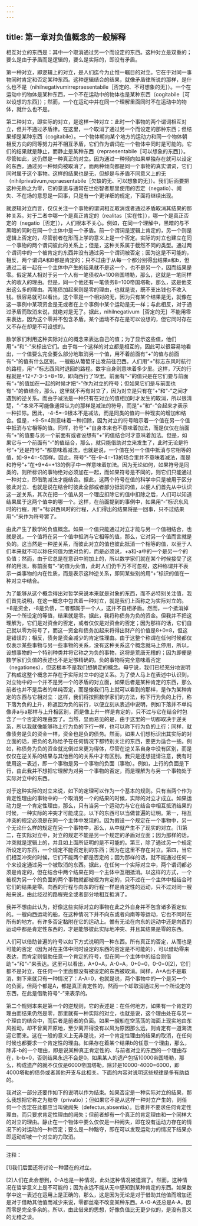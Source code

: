 ```yaml
---
---
---
```

title: 第一章对负值概念的一般解释
---




相互对立的东西是：其中一个取消通过另一个而设定的东西。这种对立是双重的；要么是由于矛盾而是逻辑的，要么是实际的，即没有矛盾。

第一种对立，即逻辑上的对立，是人们迄今为止惟一瞩目的对立。它在于对同一事物同时肯定和否定某种东西。这种逻辑结合的结果，就像矛盾律所说的那样，是什么也不是（nihilnegativumirrepraesentabile［否定的、不可想象的无］）。一个在运动中的物体是某种东西，一个不在运动中的物体也是某种东西（cogitabile［可以设想的东西］）；然而，一个在运动中并在同一个理解里面同时不在运动中的物体，就什么也不是。

第二种对立，即实际的对立，是这样一种对立：此时一个事物的两个谓词相互对立，但并不通过矛盾律。在这里，一个取消了通过另一个而设定的那种东西；但结果却是某种东西（cogitabile）。一个物体朝向某个地方的运动力和同一个物体朝相反方向的同等努力并不相互矛盾，它们作为谓词在一个物体中同时是可能的。它们的结果就是静止，而静止是某种东西（repraesentabile［可以想象的东西］）。尽管如此，这仍然是一种真正的对立。因为通过一种倾向如果单独存在就可以设定的东西，通过另一种倾向被取消了，而两种倾向都是同一个事物的真实谓词，它们同时属于这个事物。这样的结果也是无，但却是与矛盾不同意义上的无（nihilprivativum,repraesentabile［欠缺的无、可以想象的无］）。我们后面要把这种无称之为零，它的意思与通常在世俗智者那里使用的否定（negatio）、阙失、不在场的意思是一回事，只是有一个更详细的规定，下面将继续出现。

就逻辑对立而言，仅仅关注一个事物的谓词相互取消或者通过矛盾取消其结果的那种关系。对于二者中哪一个是真正肯定的（realitas［实在性］），哪一个是真正否定的（negatio［否定］），人们根本不关心。例如，在同一个理解中，黑暗的与不黑暗的同时在同一个主体中是一个矛盾。前一个谓词是逻辑上肯定的，另一个则是逻辑上否定的，尽管前者在形而上学的意义上是一个否定。实际的对立也建立在同一个事物的两个谓词彼此的关系上；但是，这种关系属于截然不同的类型。通过两个谓词中的一个被肯定的东西并没有通过另一个谓词被否定；因为这是不可能的，相反，两个谓词A和B都是肯定的；只不过由于从每一个都分别得出结果a和b，但通过二者一起在一个主体中产生的结果就不是这一个，也不是另一个，因而结果是零。假定某人相对于另一个人有一笔债权A=100帝国塔勒，那么，这就是一笔同样大的收入的理由。但是，同一个他还有一笔债务B=100帝国塔勒，那么，这是他支出这么多的理由。两笔债加起来则是零的理由，也就是说，既不支出钱也不收入钱。很容易就可以看出，这个零是一个相对的无，因为只有某个结果是无，就像在这一事例中某项资金是无或者在上个事例中某个运动是无一样；与此相反，对于通过矛盾而取消来说，就绝对是无了。据此，nihilnegativum［否定的无］不能用零来表达，因为这个零并不包含矛盾。某个运动不存在是可以设想的，但它同时存在又不存在却是不可设想的。

数学家们利用这种实际对立的概念来表达自己的值；为了显示这些值，他们用“+”和“-”来标出它们。由于每一个这样的对立都是相互的，因此可以很容易地看出，一个值要么完全要么部分地取消另一个值，用不着前面有“+”的值与前面有“-”的值有什么区别。一艘船从葡萄牙出发前往巴西。人们用“+”标志东风时航行的路程，用“-”标志西风时退回的路程。数字自身则意味着多少里。这样，7天的行程就是+12+7-3-5+8=19，即向西行了19里。前面有“-”的值只是在它们要与前面有“+”的值加在一起的时候才把“-”作为对立的符号；但如果它们是与前面也有“-”的值结合，那么，这里就不再有对立了，因为对立是只有在“+”和“-”之间才遇到的逆关系。而由于减法是一种只有在对立的值相加时才发生的取消，所以很清楚，“-”本来不可能像通常认为的那样是减法的符号，而是“+”和“-”合起来才表示一种扣除。因此，-4-5=-9根本不是减法，而是同类的值的一种现实的增加和结合。但是，+9-5=4则意味着一种扣除，因为对立的符号暗示着一个值在另一个值中抵消与它相等的值。同样，符号“+”自身本来也不意味着加法，而是仅仅在前面有“+”的值要与另一个前面有或者设想有“+”的值结合时才意味着加法。但是，如果它与一个前面有“-”的值结合，那么，就只能借助对立来发生了，此时无论是符号“+”还是符号“-”都意味着减法，也就是说，一个值在另一个值中抵消与它相等的值，如-9+4=-5那样。因此，符号“-”在-9-4=-13的场合里并不意味着减法，而是和符号“+”在+9+4=+13的例子中一样意味着加法。因为无论如何，如果符号是同类的，则所标识的事物绝对必须加在一起，而如果符号是不同的，则它们只能通过一种对立，即借助减法才能结合。据此，这两个符号在值的科学中只是被用于区分彼此对立、也就是说在结合时彼此全部或者部分抵消的值，以便人们首先从中认识这一逆关系，其次在把一个值从另一个理应扣除它的值中扣除之后，人们可以知道结果属于这两个值中的哪一个。这样，在前面提到的事例中，如果用“-”标识东风时的行程，用“+”标识西风时的行程，人们得出的结果将是一回事，只不过结果用“-”来作为符号罢了。

由此产生了数学的负值概念。如果一个值只能通过对立才能与另一个值相结合，也就是说，一个值将在另一个值中抵消与它相等的值，那么，它对另一个值而言就是负的。这当然是一种逆关系，而彼此对立的值也彼此抵消一个相等的值，以至于人们本来就不可以称任何值为绝对负的，而是必须说，+a和-a中的一个是另一个的负值；然而，由于它总是在意识中附加上的，所以数学家们就在某个时候接受了这样的用法，称前面有“-”的值为负值，此时人们仍千万不可忽视，这种称谓并不表示一类事物的内在性质，而是表示这种逆关系，即同某些别的用“+”标识的值在一种对立中结合。

为了能够从这个概念得出对哲学来说本来就是对象的东西，而不必特别关注值，我们首先说明，在这一概念中包含着一种对立，就是我们上面称之为实际对立的。+8是资金，-8是负债，二者都属于一个人，这并不自相矛盾。然而，一个抵消掉另一个所设定的等值，结果就是零。据此，我将称债务为负的资金。但我并不把这理解为，它们是对资金的否定，或者仅仅是对资金的否定；因为那样的话，它们自己就以零为符号了，而这一资金和债务加起来将得出财产的价值是8+0=8，但这是错误的；相反，债务是资金减少的肯定性理由。由于这整个称谓在任何时候都仅仅表示某些事物与另一些事物的关系，没有这种关系这个概念就马上停用，所以，设想事物的一个特别种类并将它称之为负的事物，这将是荒唐无稽的；因为即便是数学家们负值的表述也不是足够精确的。负的事物将完全意味着否定（negationes），但这根本不是我们想确定的概念。毋宁说，我们已经充分地说明了构成这整个概念并存在于实际对立中的逆关系。为了使人马上在表述中认识到，对立物中的一个并不是另一个的矛盾的对立面，如果后者是某种肯定的东西，那么前者也并不是后者的单纯否定，而是像我们马上就可以看到的那样，是作为某种肯定的东西与它相对立：这样，我们将按照数学家们的方法，称下行为负的上行，称下落为负的上升，称返回为负的前行，以便立刻从表述中说明，例如下落并不单纯像非a与a那样与上升相区别，而是像上升一样是肯定的，只不过与它在结合时包含了一个否定的理由罢了。当然，显而易见的是，由于这里的一切都取决于逆关系，所以我就像能够称上行为负的下行一样，也可以称下行为负的上行；同样，就像债务是负的资金一样，资金也是负的债务。然而，如果人们想标识出其实际的对立面的话，把负的名称给予在任何情况下都特别关注的东西，要更为适合一些。例如，称债务为负的资金就比倒过来更为得体，尽管在逆关系自身中没有区别，而是仅仅在逆关系的结果与其他目的的关系中才有区别。我只是还想提请注意，我有时使用这一表述，即一个事物是另一个事物的负面（事物）。例如，上行的负面是下行，由此我并不想把它理解为对另一个事物的否定，而是理解为与另一个事物处于实际对立中的东西。

对于这种实际的对立来说，如下的定理可以作为一个基本的规则。只有当两个作为肯定性理由的事物中的一个取消另一个的结果的时候，实际的对立才成立。如果运动力是一个肯定性理由，那么，只有当另一个运动力与它在结合中相互抵消结果的时候，一种实际的冲突才可能成立。以下的东西可以当做普遍的证明。第一，相互冲突的规定必须是在同一个主体中发现的。因为假设一个规定在一个事物中，另一个无论什么样的规定在另一个事物中，那么，从中就产生不了现实的对立。[1]第二，在实际对立中，对立的规定不能是另一个规定的矛盾对立面；因为那样的话，冲突就是逻辑上的，并且如上面所证明的是不可能的。第三，除了通过另一个规定所设定的东西，一个规定不能否定别的东西；因为在这里不存在对立。第四，当它们相互冲突的时候，它们不能两个都是否定的；因为那样的话，就不能通过任何一个来设定通过另一个被取消的东西。据此，在任何一个实际对立中，两个谓词都必须是肯定的，但在结合中两个结果在同一个主体中互相抵消。以这样的方式，一个被视为另一个的负面的两个事物就都被视为肯定的，只不过在一个主体中相结合时它们的结果是零。向西的行程与向东的行程一样是肯定性的运动，只不过对同一艘船来说，由此经过的路程完全或者部分地相互抵消了。

我并不想由此认为，好像这些实际对立的事物在此之外自身并不包含诸多否定似的。一艘向西运动的船，在这种情况下并不向东或者向南等等运动，它也不同时在所有的地方。有许多否定黏附在它的运动上。惟有无论在向东的运动中还是向西的运动中都是肯定性东西的，才是能够彼此实际地冲突、并且其结果是零的东西。

人们可以借助普遍的符号以如下方式说明同一种东西。所有真正的否定，从而也是可能的否定（因为对在主体中同时设定的东西的否定是不可能的），可以借助零来表达，而肯定则借助任意一个肯定的符号，但在同一个主体中的结合则借助“+”和“-”来表达。这里可以看出，A+0=A，A-0=A，0+0=0，0-0=0[2]，它们都不是对立，在任何一个里面都没有被设定的东西被取消。同样，A+A也不是取消，剩下来就只有一种情况了：A-A=0，也就是说，两个事物中的一个是另一个的负面，但两个都是A，都是真正肯定性的，然而一个却取消通过另一个所设定的东西，在此是借助符号“-”来表示的。

第二个规则本来是第一个的逆规则，它的表述是：在任何地方，如果有一个肯定的理由而结果仍然是零，那里就有一种实际的对立，也就是说，这个理由处在与另一个理由的结合中，而后者是前者的负面。如果一艘船在空荡荡的海面上现实地由东风推动，却不曾离开原地，至少离开得没有以风为原因那么远，则肯定有一道海流迎它而来。这在一般的意义上无非是说，对一个肯定性理由的结果的取消，在任何时候也都要求一个肯定性的理由。如果存在着某个结果b的任意一个理由，那么，除非-b的一个理由，即是说某种真正肯定性的、与前者对立的东西的一个理由存在，b-b=0，否则结果永远不会是0。如果某人的遗产包括10000帝国塔勒，那么，构成遗产的就不仅仅是6000帝国塔勒，除非是10000-4000=6000，即4000塔勒的债务或者其他开支与此相关。下面的内容对说明这些规律是多有助益的。

我对这一部分还要作如下的说明以作为结束。如果否定是一种实际对立的结果，那么我想把它称之为黜夺（privatio）；但如果它不是从这样一种对立产生的，则任何一个否定在此都应当叫做阙失（defectus,absentia）。后者并不要求任何肯定性理由，而只要求肯定性理由的阙失；但前者却有一个真正的肯定理由和一个同样大的对立的理由。静止在一个物体中要么仅仅是一种阙失，即在没有运动力存在的情况下的对运动的一种否定；要么是一种黜夺，即在可以发现运动力的情况下结果亦即运动却被一个对立的力取消。



***



注释：

[1]我们后面还将讨论一种潜在的对立。

[2]人们在此会想到，0-A也是一种情况，此处这种情况被遗漏了。然而，这种情况在哲学意义上是不可能的；因为永远不能从无中感知到某种肯定的东西。如果数学中这一表述在运用上是正确的，那么，这是因为无论是对于借助其他值而增加还是对于借助其他值而减少来说，零都丝毫不改变某种东西。A+0-A还总是A-A，因而零是完全多余的。所以，由此借来的思想，好像负值比无更少似的，是没有意义的无稽之谈。
